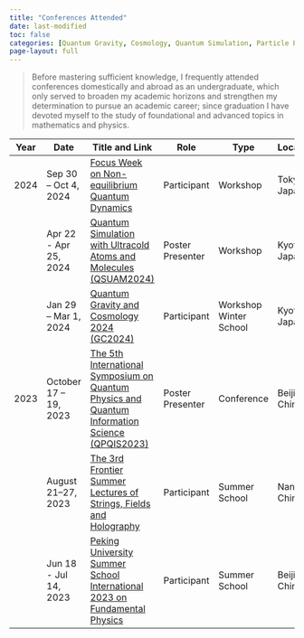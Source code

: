 ```yaml
---
title: "Conferences Attended"
date: last-modified
toc: false
categories: [Quantum Gravity, Cosmology, Quantum Simulation, Particle Physics, Quantum Information, String Theory, Quantum Field Theory, Holography, Non-equilibrium Quantum Dynamics]
page-layout: full
---
```


> Before mastering sufficient knowledge, I frequently attended conferences domestically and abroad as an undergraduate, which only served to broaden my academic horizons and strengthen my determination to pursue an academic career; since graduation I have devoted myself to the study of foundational and advanced topics in mathematics and physics.

| Year | Date                  | Title and Link                                               | Role                                                         | Type                                                         | Location       | Organizer                                       | Topics                                                |
| ---- | --------------------- | ------------------------------------------------------------ | ------------------------------------------------------------ | ------------------------------------------------------------ | -------------- | ----------------------------------------------- | ----------------------------------------------------- |
| 2024 | Sep 30 – Oct 4, 2024  | [Focus Week on Non-equilibrium Quantum Dynamics](https://indico.ipmu.jp/event/432/) | <span class="tag tag-participant">Participant</span>         | <span class="tag tag-workshop">Workshop</span>               | Tokyo, Japan   | Kavli IPMU, UTokyo                              | Non-equilibrium Quantum Dynamics                      |
|      | Apr 22 - Apr 25, 2024 | [Quantum Simulation with Ultracold Atoms and Molecules (QSUAM2024)](https://www2.yukawa.kyoto-u.ac.jp/~ultracold2023/index.php) | <span class="tag tag-poster-presenter">Poster Presenter</span> | <span class="tag tag-workshop">Workshop</span>               | Kyoto, Japan   | YITP, Kyoto University                          | Quantum Simulation                                    |
|      | Jan 29 – Mar 1, 2024  | [Quantum Gravity and Cosmology 2024 (GC2024)](https://www2.yukawa.kyoto-u.ac.jp/~gc2024/index.php ) | <span class="tag tag-participant">Participant</span>         | <span class="tag tag-workshop">Workshop</span><br><span class="tag tag-winter-school">Winter School</span> | Kyoto, Japan   | YITP, Kyoto University                          | Cosmology;<br>Quantum Gravity                         |
| 2023 | October 17 – 19, 2023 | [The 5th International Symposium on Quantum Physics and Quantum Information Science (QPQIS2023)](http://qpqis.baqis.ac.cn/2023) | <span class="tag tag-poster-presenter">Poster Presenter</span> | <span class="tag tag-conference">Conference</span>           | Beijing, China | Beijing Academy of Quantum Information Sciences | Quantum Information                                   |
|      | August 21–27, 2023    | [The 3rd Frontier Summer Lectures of Strings, Fields and Holography](https://yauc.seu.edu.cn/2023/0506/c27640a444373/page.htm) | <span class="tag tag-participant">Participant</span>         | <span class="tag tag-summer-school">Summer School</span>     | Nanjing, China | Shing-Tung Yau Center, Southeast University     | String Theory;<br>Quantum Field Theory;<br>Holography |
|      | Jun 18 - Jul 14, 2023 | [Peking University Summer School International 2023 on Fundamental Physics](https://www.isd.pku.edu.cn/cn/news/detail.php?id=127) | <span class="tag tag-participant">Participant</span>         | <span class="tag tag-summer-school">Summer School</span>     | Beijing, China | School of Physics, Peking University            | Particle Physics                                      |